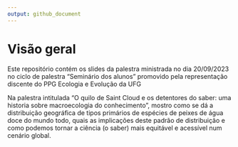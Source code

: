 ```yaml
---
output: github_document
---
```


# Visão geral

Este repositório contém os slides da palestra ministrada no dia 20/09/2023 no ciclo de palestra "Seminário dos alunos" promovido pela representação discente do PPG Ecologia e Evolução da UFG

Na palestra intitulada "O quilo de Saint Cloud e os detentores do saber: uma historia sobre macroecologia do conhecimento", mostro como se dá a distribuição geográfica de tipos primários de espécies de peixes de água doce do mundo todo, quais as implicações deste padrão de distribuição e como podemos tornar a ciência (o saber) mais equitável e acessível num cenário global.

